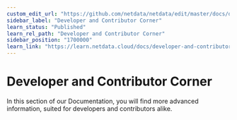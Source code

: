 ```yaml
---
custom_edit_url: "https://github.com/netdata/netdata/edit/master/docs/developer-and-contributor-corner/README.md"
sidebar_label: "Developer and Contributor Corner"
learn_status: "Published"
learn_rel_path: "Developer and Contributor Corner"
sidebar_position: "1700000"
learn_link: "https://learn.netdata.cloud/docs/developer-and-contributor-corner"
---
```


# Developer and Contributor Corner

In this section of our Documentation, you will find more advanced information, suited for developers and contributors alike.
